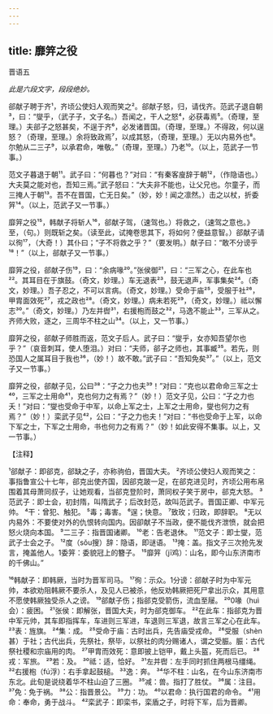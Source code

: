 ```yaml
---
---
---
```

title: 靡笄之役
---



晋语五

*此是六段文字，段段绝妙。*

郤献子聘于齐¹，齐顷公使妇人观而笑之²。郤献子怒，归，请伐齐。范武子退自朝³，曰：“燮乎，（武子子，文子名。）吾闻之，干人之怒⁴，必获毒焉⁵。（奇理，至理。）夫郤子之怒甚矣，不逞于齐⁶，必发诸晋国。（奇理，至理。）不得政，何以逞怒？（奇理，至理。）余将致政焉⁷，以成其怒，（奇理，至理。）无以内易外也⁸。尔勉从二三子⁹，以承君命，唯敬。”（奇理，至理。）乃老¹⁰。（以上，范武子一节事。）

范文子暮退于朝¹¹。武子曰：“何暮也？”对曰：“有秦客廋辞于朝¹²，（作隐语也。）大夫莫之能对也，吾知三焉。”武子怒曰：“大夫非不能也，让父兄也。尔童子，而三掩人于朝¹³。吾不在晋国，亡无日矣。”（妙，妙！闻之凛然。）击之以杖，折委笄¹⁴。（以上，范武子又一节事。）

靡笄之役¹⁵，韩献子将斩人¹⁶，郤献子驾，（速驾也。）将救之，（速驾之意也。》至，（句。）则既斩之矣。（读至此，试掩卷思其下，将如何？便益意智。）郤献子请以徇¹⁷，（大奇！）其仆曰；“子不将救之乎？”（要发明。）献子曰：“敢不分谤乎¹⁸！”（以上，郤献子又一节事。）

靡笄之役，郤献子伤¹⁹，曰：“余病喙²⁰。”张侯御²¹，曰：“三军之心，在此车也²²。其耳目在于旗鼓。（奇文，妙理。）车无退表²³，鼓无退声，军事集矣²⁴。（奇文，妙理。）吾子忍之，不可以言病。（奇文，妙理。）受命于庙²⁵，受服于社²⁶，甲胄面效死²⁷，戎之政也²⁸。（奇文，妙理。）病未若死²⁹，（奇文，妙理。）祗以懈志³⁰。”（奇文，妙理。）乃左并辔³¹，右援枹而鼓之³²，马逸不能止³³，三军从之。齐师大败，逐之，三周华不柱之山³⁴。（以上，又一节事。）

靡笄之役，郤献子师胜而返，范文子后人。武子曰：“燮乎，女亦知吾望尔也乎？”（哀音刺耳，使人堕泪。）对曰：“夫师，郤子之师也，其事臧³⁵。若先，则恐国人之属耳目于我也³⁶，（妙！）故不敢。”武子曰：“吾知免矣³⁷。”（以上，范文子又一节事。）

靡笄之役，郤献子见，公曰³⁸：“子之力也夫³⁹！”对曰：“克也以君命命三军之士⁴⁰，三军之士用命⁴¹，克也何力之有焉？”（妙！）范文子见，公曰：“子之力也夭！”对曰：“燮也受命于中军，以命上军之士，上军之士用命，燮也何力之有焉？”（妙！）栾武子见⁴²，公曰：“子之力也夫！”对曰：“书也受命于上军，以命下军之士，下军之士用命，书也何力之有焉？”（妙！如此安得不集事。以上，又一节事。）

【注释】

¹郤献子：即郤克，郤缺之子，亦称驹伯，晋国大夫。
²齐顷公使妇人观而笑之：事指鲁宣公十七年，郤克出使齐国，因郤克跛一足，在郤克进见时，齐顷公用布帛围着其母萧同叔子，让她观看，当郤克登阶时，萧同权子笑于房中，郤克大怒。
³范武子：即士会，初封隋，叫隋武子；后改封范，故叫范武子。晋国正卿、中军元帅。
⁴干：曾犯、触犯。
⁵毒；毒害。
⁶逞；快意。
⁷致玫；归政，即辞职。
⁸无以内易外：不要使对外的仇恨转向国内。因卻献子不当政，便不能伐齐泄愤，就会把怒火烧向本国。
⁹二三子：指晋国诸卿。
¹⁰老：告老退休。
¹¹范文子：即士燮，范武子士会之子。
¹²度（sǒu搜）辞：隐语，即谜语。
¹³掩：盖。指文子三次抢先发言，掩盖他人。1委笄：委貌冠上的簪子。
¹⁵靡笄（jī鸡）：山名，即今山东济南市的千佛山。”

¹⁶韩献子：即韩厥，当时为晋军司马。
¹⁷徇：示众。1分谤：郤献子时为中军元帅，本欲劝阻韩厥不要杀人，及见人已被杀，他反劝韩厥把死尸拿出示众，其用意不愿使韩厥独受杀人之谤。
¹⁹郤献子伤；指郤克受箭伤，流血至屦。
²⁰0喙（huì会）：疲困。
²¹张侯：即解张，晋国大夫，时为郤克御车。
²²在此车：指郤克为晋中军元帅，其车即指挥车，车进则三军进，车退则三军退，故言三军之心在此车。
²³表：旌旗。
²⁴集：成。
²⁵受命于庙：古时出兵，先告庙受戎命。
²⁶受服（shèn甚）于社；古代出兵，先祭社，祭毕，以祭社的肉分赐诸人，谓之受脤。脤：古代祭社稷和宗庙用的肉。
²⁷甲胄而效死：意即披上铠甲，戴上头盔，死而后已。
²⁸戎：军旅。
²⁹若：及。
³⁰祗：适，恰好。
³¹左并辔：左手同时抓住两根马缰绳。
³²右援枹（fú浮）：右手拿起鼓槌。
³³逸：奔。
³⁴华不柱：山名，在今山东济南市东北。此旬是说绕着华不柱山迫了三圈。
³⁵减：兽。指打了胜仗。
³⁶属：注目。
³⁷免：免于祸。
³⁸公：指晋景公。
³⁹力：功。
⁴⁰以君命：执行国君的命令。
⁴¹用命：奉命，勇于战斗。
⁴²栾武子：即栾书，栾盾之子，时将下军，后为晋卿。